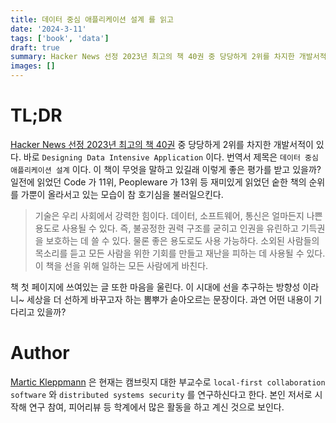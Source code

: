 ```yaml
---
title: 데이터 중심 애플리케이션 설계 를 읽고
date: '2024-3-11'
tags: ['book', 'data']
draft: true
summary: Hacker News 선정 2023년 최고의 책 40권 중 당당하게 2위를 차지한 개발서적이 있다. 바로 `Designing Data Intensive Application` 이다. 번역서 제목은 `데이터 중심 애플리케이션 설계` 이다. 이 책이 무엇을 말하고 있길래 이렇게 좋은 평가를 받고 있을까? 일전에 읽었던 Code 가 11위, Peopleware 가 13위 등 재미있게 읽었던 숱한 책의 순위를 가뿐이 올라서고 있는 모습이 참 호기심을 불러일으킨다.
images: []
---
```


# TL;DR

[Hacker News 선정 2023년 최고의 책 40권](https://hnreads.com/post/top40_2023/) 중 당당하게 2위를 차지한 개발서적이 있다. 바로 `Designing Data Intensive Application` 이다. 번역서 제목은 `데이터 중심 애플리케이션 설계` 이다. 이 책이 무엇을 말하고 있길래 이렇게 좋은 평가를 받고 있을까? 일전에 읽었던 Code 가 11위, Peopleware 가 13위 등 재미있게 읽었던 숱한 책의 순위를 가뿐이 올라서고 있는 모습이 참 호기심을 불러일으킨다.

> 기술은 우리 사회에서 강력한 힘이다. 데이터, 소프트웨어, 통신은 얼마든지 나쁜 용도로 사용될 수 있다. 즉, 불공정한 권력 구조를 굳히고 인권을 유린하고 기득권을 보호하는 데 쓸 수 있다. 물론 좋은 용도로도 사용 가능하다. 소외된 사람들의 목소리를 듣고 모든 사람을 위한 기회를 만들고 재난을 피하는 데 사용될 수 있다. 이 책을 선을 위해 일하는 모든 사람에게 바친다.

책 첫 페이지에 쓰여있는 글 또한 마음을 울린다. 이 시대에 선을 추구하는 방향성 이라니~ 세상을 더 선하게 바꾸고자 하는 뽐뿌가 솓아오르는 문장이다. 과연 어떤 내용이 기다리고 있을까?

# Author

[Martic Kleppmann](https://martin.kleppmann.com/) 은 현재는 캠브릿지 대한 부교수로 `local-first collaboration software` 와 `distributed systems security` 를 연구하신다고 한다. 본인 저서로 시작해 연구 참여, 피어리뷰 등 학계에서 많은 활동을 하고 계신 것으로 보인다.
